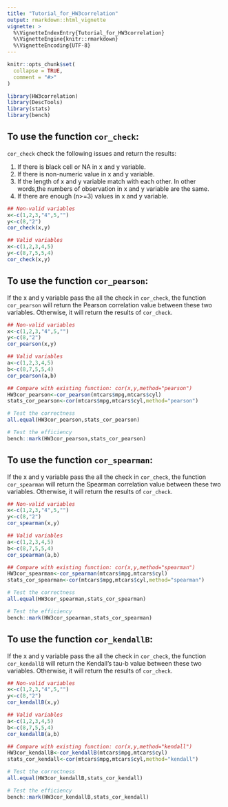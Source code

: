 ```yaml
---
title: "Tutorial_for_HW3correlation"
output: rmarkdown::html_vignette
vignette: >
  %\VignetteIndexEntry{Tutorial_for_HW3correlation}
  %\VignetteEngine{knitr::rmarkdown}
  %\VignetteEncoding{UTF-8}
---
```


```r
knitr::opts_chunk$set(
  collapse = TRUE,
  comment = "#>"
) 
```

```r
library(HW3correlation)
library(DescTools)
library(stats)
library(bench)
```

## To use the function `cor_check`:

`cor_check` check the following issues and return the results:

1. If there is black cell or NA in x and y variable.
2. If there is non-numeric value in x and y variable.
3. If the length of x and y variable match with each other. In other words,the numbers of observation in x and y variable are the same.
4. If there are enough (n>=3) values in x and y variable.
```r
## Non-valid variables
x<-c(1,2,3,"4",5,"")
y<-c(8,"2")
cor_check(x,y)

## Valid variables
x<-c(1,2,3,4,5)
y<-c(8,7,5,5,4)
cor_check(x,y)
```

## To use the function `cor_pearson`:

If the x and y variable pass the all the check in `cor_check`, the function `cor_pearson` will return the Pearson correlation value between these two variables. Otherwise, it will return the results of `cor_check`.
```r
## Non-valid variables
x<-c(1,2,3,"4",5,"")
y<-c(8,"2")
cor_pearson(x,y)

## Valid variables
a<-c(1,2,3,4,5)
b<-c(8,7,5,5,4)
cor_pearson(a,b)

## Compare with existing function: cor(x,y,method="pearson")
HW3cor_pearson<-cor_pearson(mtcars$mpg,mtcars$cyl)
stats_cor_pearson<-cor(mtcars$mpg,mtcars$cyl,method="pearson")

# Test the correctness
all.equal(HW3cor_pearson,stats_cor_pearson)

# Test the efficiency
bench::mark(HW3cor_pearson,stats_cor_pearson)
```

## To use the function `cor_spearman`:

If the x and y variable pass the all the check in `cor_check`, the function `cor_spearman` will return the  Spearman correlation value between these two variables. Otherwise, it will return the results of `cor_check`.
```r
## Non-valid variables
x<-c(1,2,3,"4",5,"")
y<-c(8,"2")
cor_spearman(x,y)

## Valid variables
a<-c(1,2,3,4,5)
b<-c(8,7,5,5,4)
cor_spearman(a,b)

## Compare with existing function: cor(x,y,method="spearman")
HW3cor_spearman<-cor_spearman(mtcars$mpg,mtcars$cyl)
stats_cor_spearman<-cor(mtcars$mpg,mtcars$cyl,method="spearman")

# Test the correctness
all.equal(HW3cor_spearman,stats_cor_spearman)

# Test the efficiency
bench::mark(HW3cor_spearman,stats_cor_spearman)
```


## To use the function `cor_kendallB`:

If the x and y variable pass the all the check in `cor_check`, the function `cor_kendallB` will return the Kendall’s tau-b value between these two variables. Otherwise, it will return the results of `cor_check`.
```r
## Non-valid variables
x<-c(1,2,3,"4",5,"")
y<-c(8,"2")
cor_kendallB(x,y)

## Valid variables
a<-c(1,2,3,4,5)
b<-c(8,7,5,5,4)
cor_kendallB(a,b)

## Compare with existing function: cor(x,y,method="kendall")
HW3cor_kendallB<-cor_kendallB(mtcars$mpg,mtcars$cyl)
stats_cor_kendall<-cor(mtcars$mpg,mtcars$cyl,method="kendall")

# Test the correctness
all.equal(HW3cor_kendallB,stats_cor_kendall)

# Test the efficiency
bench::mark(HW3cor_kendallB,stats_cor_kendall)
```
